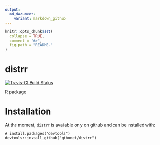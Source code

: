```yaml
---
output:
  md_document:
    variant: markdown_github
---
```


<!-- README.md is generated from README.Rmd. Please edit that file -->

```r
knitr::opts_chunk$set(
  collapse = TRUE,
  comment = "#>",
  fig.path = "README-"
)
```

# distrr

[![Travis-CI Build Status](https://travis-ci.org/gibonet/distrr.svg?branch=master)](https://travis-ci.org/gibonet/distrr)


R package


# Installation

At the moment, `distrr` is available only on github and can be installed with:

```
# install.packages("devtools")
devtools::install_github("gibonet/distrr")
```

